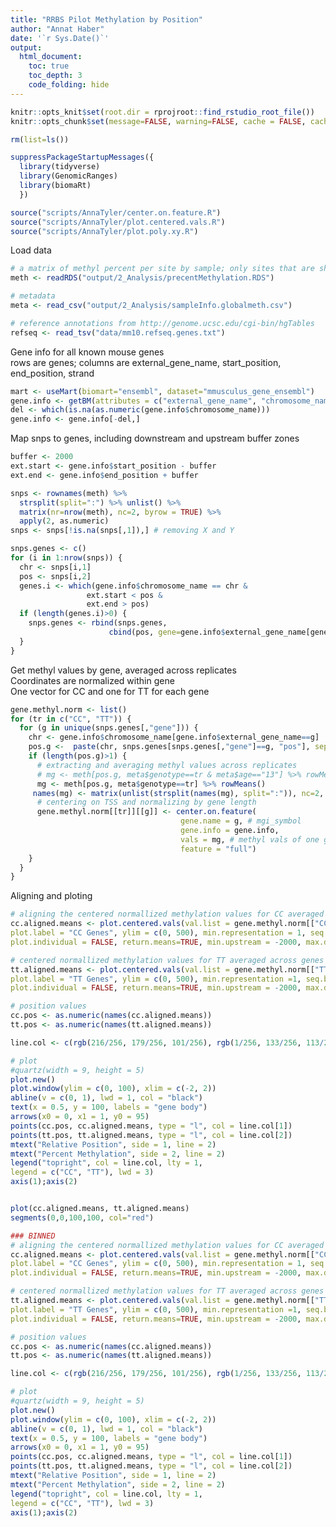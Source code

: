 ```yaml
---
title: "RRBS Pilot Methylation by Position"
author: "Annat Haber"
date: '`r Sys.Date()`'
output: 
  html_document:
    toc: true
    toc_depth: 3
    code_folding: hide
---
```


```r
knitr::opts_knit$set(root.dir = rprojroot::find_rstudio_root_file())
knitr::opts_chunk$set(message=FALSE, warning=FALSE, cache = FALSE, cache.path = "output/RRBS_Pilot/4_Methylation_Position", eval=FALSE)
```

```r
rm(list=ls())

suppressPackageStartupMessages({
  library(tidyverse)
  library(GenomicRanges)
  library(biomaRt)
  })

source("scripts/AnnaTyler/center.on.feature.R")
source("scripts/AnnaTyler/plot.centered.vals.R")
source("scripts/AnnaTyler/plot.poly.xy.R")

```

Load data
```r
# a matrix of methyl percent per site by sample; only sites that are shared by all samples
meth <- readRDS("output/2_Analysis/precentMethylation.RDS")

# metadata
meta <- read_csv("output/2_Analysis/sampleInfo.globalmeth.csv")

# reference annotations from http://genome.ucsc.edu/cgi-bin/hgTables
refseq <- read_tsv("data/mm10.refseq.genes.txt")

```

Gene info for all known mouse genes  
rows are genes; columns are external_gene_name, start_position, end_position, strand
```r
mart <- useMart(biomart="ensembl", dataset="mmusculus_gene_ensembl")
gene.info <- getBM(attributes = c("external_gene_name", "chromosome_name", "start_position", "end_position", "strand"), filters = c("external_gene_name"), values = unique(refseq$name2), mart = mart)
del <- which(is.na(as.numeric(gene.info$chromosome_name)))
gene.info <- gene.info[-del,]
```

Map snps to genes, including downstream and upstream buffer zones
```r
buffer <- 2000
ext.start <- gene.info$start_position - buffer
ext.end <- gene.info$end_position + buffer

snps <- rownames(meth) %>%
  strsplit(split=":") %>% unlist() %>% 
  matrix(nr=nrow(meth), nc=2, byrow = TRUE) %>%
  apply(2, as.numeric)
snps <- snps[!is.na(snps[,1]),] # removing X and Y

snps.genes <- c()
for (i in 1:nrow(snps)) {
  chr <- snps[i,1]
  pos <- snps[i,2]
  genes.i <- which(gene.info$chromosome_name == chr &
                 ext.start < pos &
                 ext.end > pos)
  if (length(genes.i)>0) {
    snps.genes <- rbind(snps.genes, 
                      cbind(pos, gene=gene.info$external_gene_name[genes.i]))
  }
}

```
Get methyl values by gene, averaged across replicates  
Coordinates are normalized within gene   
One vector for CC and one for TT for each gene
```r
gene.methyl.norm <- list()
for (tr in c("CC", "TT")) {
  for (g in unique(snps.genes[,"gene"])) {
    chr <- gene.info$chromosome_name[gene.info$external_gene_name==g]
    pos.g <-  paste(chr, snps.genes[snps.genes[,"gene"]==g, "pos"], sep=":")
    if (length(pos.g)>1) {
      # extracting and averaging methyl values across replicates
      # mg <- meth[pos.g, meta$genotype==tr & meta$age=="13"] %>% rowMeans()
      mg <- meth[pos.g, meta$genotype==tr] %>% rowMeans()
     names(mg) <- matrix(unlist(strsplit(names(mg), split=":")), nc=2, byrow=TRUE)[,2]
      # centering on TSS and normalizing by gene length
      gene.methyl.norm[[tr]][[g]] <- center.on.feature(
                                      gene.name = g, # mgi_symbol
                                      gene.info = gene.info, 
                                      vals = mg, # methyl vals of one gene with coordinates as names
                                      feature = "full")
    }
  }
}
```

Aligning and ploting
```r
# aligning the centered normallized methylation values for CC averaged across genes
cc.aligned.means <- plot.centered.vals(val.list = gene.methyl.norm[["CC"]], 
plot.label = "CC Genes", ylim = c(0, 500), min.representation = 1, seq.by = 0.01, merge.by = 0,
plot.individual = FALSE, return.means=TRUE, min.upstream = -2000, max.downstream = 2000)

# centered normallized methylation values for TT averaged across genes
tt.aligned.means <- plot.centered.vals(val.list = gene.methyl.norm[["TT"]], 
plot.label = "TT Genes", ylim = c(0, 500), min.representation =1, seq.by = 0.01, merge.by = 0,
plot.individual = FALSE, return.means=TRUE, min.upstream = -2000, max.downstream = 2000)

# position values
cc.pos <- as.numeric(names(cc.aligned.means))
tt.pos <- as.numeric(names(tt.aligned.means)) 

line.col <- c(rgb(216/256, 179/256, 101/256), rgb(1/256, 133/256, 113/256, alpha = 0.5))

# plot
#quartz(width = 9, height = 5)
plot.new()
plot.window(ylim = c(0, 100), xlim = c(-2, 2))
abline(v = c(0, 1), lwd = 1, col = "black")
text(x = 0.5, y = 100, labels = "gene body")
arrows(x0 = 0, x1 = 1, y0 = 95)
points(cc.pos, cc.aligned.means, type = "l", col = line.col[1])
points(tt.pos, tt.aligned.means, type = "l", col = line.col[2])
mtext("Relative Position", side = 1, line = 2)
mtext("Percent Methylation", side = 2, line = 2)
legend("topright", col = line.col, lty = 1, 
legend = c("CC", "TT"), lwd = 3)
axis(1);axis(2)


plot(cc.aligned.means, tt.aligned.means)
segments(0,0,100,100, col="red")

### BINNED
# aligning the centered normallized methylation values for CC averaged across genes
cc.aligned.means <- plot.centered.vals(val.list = gene.methyl.norm[["CC"]], 
plot.label = "CC Genes", ylim = c(0, 500), min.representation = 1, seq.by = 0.05, merge.by = 0,
plot.individual = FALSE, return.means=TRUE, min.upstream = -2000, max.downstream = 2000)

# centered normallized methylation values for TT averaged across genes
tt.aligned.means <- plot.centered.vals(val.list = gene.methyl.norm[["TT"]], 
plot.label = "TT Genes", ylim = c(0, 500), min.representation =1, seq.by = 0.05, merge.by = 0,
plot.individual = FALSE, return.means=TRUE, min.upstream = -2000, max.downstream = 2000)

# position values
cc.pos <- as.numeric(names(cc.aligned.means))
tt.pos <- as.numeric(names(tt.aligned.means)) 

line.col <- c(rgb(216/256, 179/256, 101/256), rgb(1/256, 133/256, 113/256, alpha = 0.5))

# plot
#quartz(width = 9, height = 5)
plot.new()
plot.window(ylim = c(0, 100), xlim = c(-2, 2))
abline(v = c(0, 1), lwd = 1, col = "black")
text(x = 0.5, y = 100, labels = "gene body")
arrows(x0 = 0, x1 = 1, y0 = 95)
points(cc.pos, cc.aligned.means, type = "l", col = line.col[1])
points(tt.pos, tt.aligned.means, type = "l", col = line.col[2])
mtext("Relative Position", side = 1, line = 2)
mtext("Percent Methylation", side = 2, line = 2)
legend("topright", col = line.col, lty = 1, 
legend = c("CC", "TT"), lwd = 3)
axis(1);axis(2)

```

